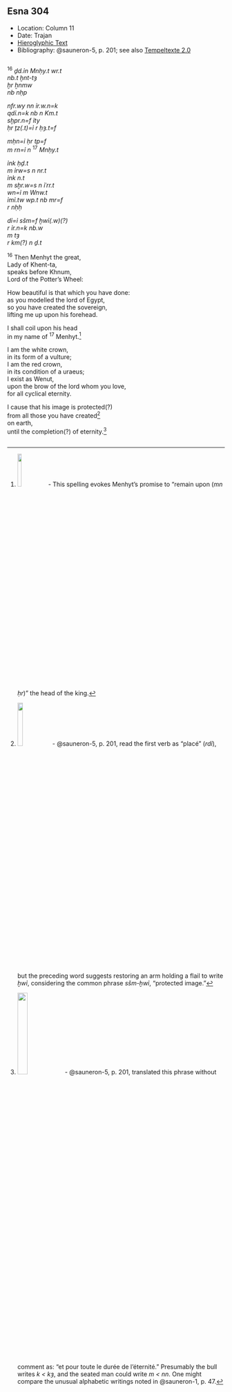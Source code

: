 ## Esna 304 {-}  
  
<style>  
  
  .col2 {  
    columns: 2 320px;         /* number of columns and width in pixels*/  
    -webkit-columns: 2 320px; /* chrome, safari */  
    -moz-columns: 2 320px;    /* firefox */  
    -webkit-column-break-inside: avoid;  
    -page-break-inside: avoid;  
    -break-inside: avoid;  
  }  
  
</style>  

- Location: Column 11
- Date: Trajan 
- [Hieroglyphic Text](https://www.ifao.egnet.net/uploads/publications/enligne/Temples-Esna003.pdf#page=265){target="_blank"}
- Bibliography: @sauneron-5, p. 201; see also [Tempeltexte 2.0](http://www.tempeltexte.uni-tuebingen.de/portal/#/text-detail/1170){target="_blank"}

<div class="col2">  

^16^ *ḏd.ỉn Mnḥy.t wr.t  *  
*nb.t ḫnt-tȝ  *  
*ḫr ẖnmw*   
*nb nḥp  *  
     
*nfr.wy nn ỉr.w.n=k  *  
*qdỉ.n=k nb n Km.t  *  
*sḫpr.n=f ỉty  *  
*ḥr ṯz(.t)=ỉ r ḥȝ.t=f  *  
   
*mḥn=ỉ ḥr tp=f  *  
*m rn=ỉ n* ^17^ *Mnḥy.t  *  
    
*ỉnk ḥḏ.t   *  
*m ỉrw=s n nr.t  *  
*ỉnk n.t  *  
*m sḫr.w=s n ỉʿrr.t  *  
*wn=ỉ m Wnw.t  *  
*ỉmỉ.tw wp.t nb mr=f  *  
*r nḥḥ  *  
   
*dỉ=ỉ sšm=f ḫwỉ(.w)(?)  *  
*r ỉr.n=k nb.w  *  
*m tȝ  *  
*r km(?) n ḏ.t  *  
   
^16^ Then Menhyt the great,  
Lady of Khent-ta,  
speaks before Khnum,   
Lord of the Potter's Wheel:  
  
How beautiful is that which you have done:  
as you modelled the lord of Egypt,  
so you have created the sovereign,  
lifting me up upon his forehead.  
  
I shall coil upon his head  
in my name of ^17^ Menhyt.[^fn-304-1]  
  
I am the white crown,  
in its form of a vulture;  
I am the red crown,  
in its condition of a uraeus;  
I exist as Wenut,  
upon the brow of the lord whom you love,  
for all cyclical eternity.  
  
I cause that his image is protected(?)  
from all those you have created[^fn-304-2]  
on earth,  
until the completion(?) of eternity.[^fn-304-3]

</div>

[^fn-304-1]: ![](./images/304_17_1.png){width=14%} - This spelling evokes Menhyt's promise to "remain upon (*mn ḥr*)" the head of the king.
[^fn-304-2]: ![](./images/304_17_2.png){width=16%} - @sauneron-5, p. 201, read the first verb as "placé" (*rdỉ*), but the preceding word suggests restoring an arm holding a flail to write *ḫwỉ*, considering the common phrase *sšm-ḫwỉ*, "protected image."
[^fn-304-3]: ![](./images/304_17_3.png){width=22%} - @sauneron-5, p. 201, translated this phrase without comment as: "et pour toute le durée de l'éternité." Presumably the bull writes *k < kȝ*, and the seated man could write *m < nn*. One might compare the unusual alphabetic writings noted in @sauneron-1, p. 47.